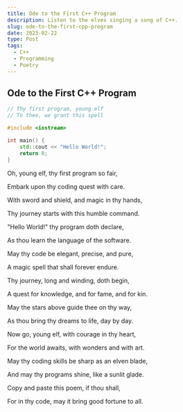 ```yaml
---
title: Ode to the First C++ Program
description: Listen to the elves singing a song of C++.
slug: ode-to-the-first-cpp-program
date: 2023-02-22
type: Post
tags:
  - C++
  - Programming
  - Poetry
---
```


## Ode to the First C++ Program

```cpp
// Thy first program, young elf
// To thee, we grant this spell

#include <iostream>

int main() {
    std::cout << "Hello World!";
    return 0;
}
```

Oh, young elf, thy first program so fair,

Embark upon thy coding quest with care.

With sword and shield, and magic in thy hands,

Thy journey starts with this humble command.

"Hello World!" thy program doth declare,

As thou learn the language of the software.

May thy code be elegant, precise, and pure,

A magic spell that shall forever endure.

Thy journey, long and winding, doth begin,

A quest for knowledge, and for fame, and for kin.

May the stars above guide thee on thy way,

As thou bring thy dreams to life, day by day.

Now go, young elf, with courage in thy heart,

For the world awaits, with wonders and with art.

May thy coding skills be sharp as an elven blade,

And may thy programs shine, like a sunlit glade.

Copy and paste this poem, if thou shall,

For in thy code, may it bring good fortune to all.
